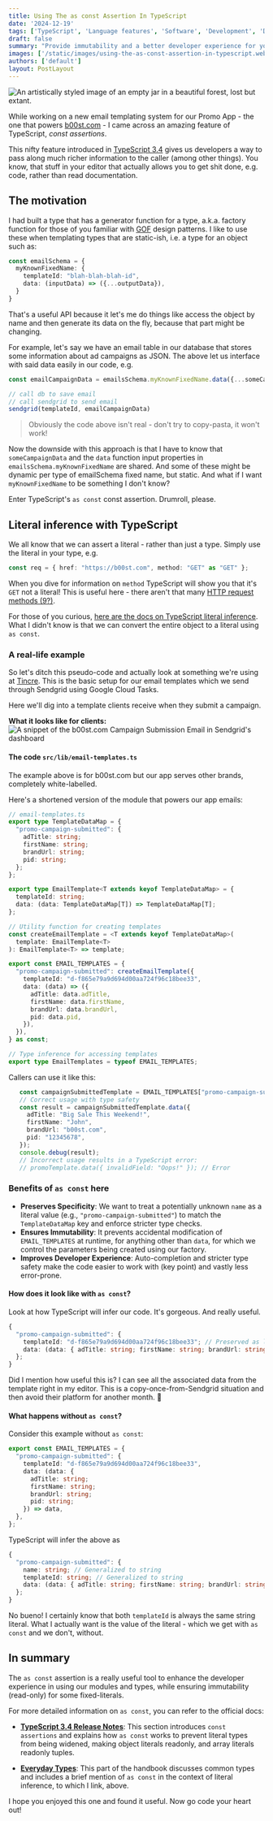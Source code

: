```yaml
---
title: Using The as const Assertion In TypeScript
date: '2024-12-19'
tags: ['TypeScript', 'Language features', 'Software', 'Development', 'Developer tooling']
draft: false
summary: "Provide immutability and a better developer experience for your TypeScript types using the as const assertion. In this article I detail how we do that at tincre.com."
images: ['/static/images/using-the-as-const-assertion-in-typescript.webp']
authors: ['default']
layout: PostLayout
---
```


<Image
  className="rounded-md shadow-md"
  src="/static/images/using-the-as-const-assertion-in-typescript.webp"
  alt="An artistically styled image of an empty jar in a beautiful forest, lost but extant."
  height={928}
  width={1232}
/>

While working on a new email templating system for our Promo App - the one that powers [b00st.com](https://b00st.com) - I came across an amazing feature of TypeScript, _const assertions_. 

This nifty feature introduced in [TypeScript 3.4](https://www.typescriptlang.org/docs/handbook/release-notes/typescript-3-4.html) gives us developers a way to pass along much richer information to the caller \(among other things\). You know, that stuff in your editor that actually allows you to get shit done, e.g. code, rather than read documentation.

## The motivation
I had built a type that has a generator function for a type, a.k.a. factory function for those of you familiar with [GOF](https://en.wikipedia.org/wiki/Design_Patterns) design patterns. I like to use these when templating types that are static-ish, i.e. a type for an object such as:

```ts
const emailSchema = {
  myKnownFixedName: {
    templateId: "blah-blah-blah-id",
    data: (inputData) => ({...outputData}),
  }
}
```
That's a useful API because it let's me do things like access the object by name and then generate its data on the fly, because that part might be changing. 

For example, let's say we have an email table in our database that stores some information about ad campaigns as JSON. The above let us interface with said data easily in our code, e.g. 

```ts
const emailCampaignData = emailsSchema.myKnownFixedName.data({...someCampaignData})

// call db to save email
// call sendgrid to send email
sendgrid(templateId, emailCampaignData)
```
> Obviously the code above isn't real - don't try to copy-pasta, it won't work!

Now the downside with this approach is that I have to know that `someCampaignData` and the `data` function input properties in `emailsSchema.myKnownFixedName` are shared. And some of these might be dynamic per type of emailSchema fixed name, but static. And what if I want `myKnownFixedName` to be something I don't know?

Enter TypeScript's `as const` const assertion. Drumroll, please.
## Literal inference with TypeScript

We all know that we can assert a literal - rather than just a type. Simply use the literal in your type, e.g.

```ts
const req = { href: "https://b00st.com", method: "GET" as "GET" };
```
When you dive for information on `method` TypeScript will show you that it's `GET` not a literal! This is useful here - there aren't that many [HTTP request methods (9?)](https://developer.mozilla.org/en-US/docs/Web/HTTP/Methods). 

For those of you curious, [here are the docs on TypeScript literal inference](https://www.typescriptlang.org/docs/handbook/2/everyday-types.html#literal-inference). What I didn't know is that we can convert the entire object to a literal using `as const`. 

### A real-life example

So let's ditch this pseudo-code and actually look at something we're using at [Tincre](https://tincre.com). This is the basic setup for our email templates which we send through Sendgrid using Google Cloud Tasks. 

Here we'll dig into a template clients receive when they submit a campaign. 

**What it looks like for clients:**
<Image
  className="rounded-md shadow-md"
  src="https://res.cloudinary.com/thinkjrs-dev/image/upload/v1734547003/thinkjrs.dev/Screenshot_from_2024-12-18_13-35-39_dxvyg5_pju3w3.webp"
  alt="A snippet of the b00st.com Campaign Submission Email in Sendgrid's dashboard"
  height={562}
  width={1200}
/>

#### The code `src/lib/email-templates.ts`

The example above is for b00st.com but our app serves other brands, completely white-labelled. 

Here's a shortened version of the module that powers our app emails:
```ts
// email-templates.ts
export type TemplateDataMap = {
  "promo-campaign-submitted": {
    adTitle: string;
    firstName: string;
    brandUrl: string;
    pid: string;
  };
};

export type EmailTemplate<T extends keyof TemplateDataMap> = {
  templateId: string;
  data: (data: TemplateDataMap[T]) => TemplateDataMap[T];
};

// Utility function for creating templates
const createEmailTemplate = <T extends keyof TemplateDataMap>(
  template: EmailTemplate<T>
): EmailTemplate<T> => template;

export const EMAIL_TEMPLATES = {
  "promo-campaign-submitted": createEmailTemplate({
    templateId: "d-f865e79a9d694d00aa724f96c18bee33",
    data: (data) => ({
      adTitle: data.adTitle,
      firstName: data.firstName,
      brandUrl: data.brandUrl,
      pid: data.pid,
    }),
  }),
} as const;

// Type inference for accessing templates
export type EmailTemplates = typeof EMAIL_TEMPLATES;
```
Callers can use it like this:
```ts
   const campaignSubmittedTemplate = EMAIL_TEMPLATES["promo-campaign-submitted"];
   // Correct usage with type safety
   const result = campaignSubmittedTemplate.data({
     adTitle: "Big Sale This Weekend!",
     firstName: "John",
     brandUrl: "b00st.com",
     pid: "12345678",
   });
   console.debug(result);
   // Incorrect usage results in a TypeScript error:
   // promoTemplate.data({ invalidField: "Oops!" }); // Error
```

### Benefits of `as const` here

-   **Preserves Specificity**: We want to treat a potentially unknown `name` as a literal value (e.g., `"promo-campaign-submitted"`) to match the `TemplateDataMap` key and enforce stricter type checks.
-   **Ensures Immutability**: It prevents accidental modification of `EMAIL_TEMPLATES` at runtime, for anything other than `data`, for which we control the parameters being created using our factory.
-   **Improves Developer Experience**: Auto-completion and stricter type safety make the code easier to work with (key point) and vastly less error-prone.
#### How does it look like with `as const`? 
Look at how TypeScript will infer our code. It's gorgeous. And really useful.
```ts
{
  "promo-campaign-submitted": {
    templateId: "d-f865e79a9d694d00aa724f96c18bee33"; // Preserved as literal type
    data: (data: { adTitle: string; firstName: string; brandUrl: string; pid: string }) => { ... };
  };
}
```

Did I mention how useful this is? I can see all the associated data from the template right in my editor. This is a copy-once-from-Sendgrid situation and then avoid their platform for another month. 🎉

#### What happens without `as const`?

Consider this example without `as const`:

```ts
export const EMAIL_TEMPLATES = {
  "promo-campaign-submitted": {
    templateId: "d-f865e79a9d694d00aa724f96c18bee33",
    data: (data: {
      adTitle: string;
      firstName: string;
      brandUrl: string;
      pid: string;
    }) => data,
  },
};
```

TypeScript will infer the above as

```ts
{
  "promo-campaign-submitted": {
    name: string; // Generalized to string
    templateId: string; // Generalized to string
    data: (data: { adTitle: string; firstName: string; brandUrl: string; pid: string }) => { ... };
  };
}
```

No bueno! I certainly know that both `templateId` is always the same string literal. What I actually want is the value of the literal - which we get with `as const` and we don't, without.

## In summary

The `as const` assertion is a really useful tool to enhance the developer experience in using our modules and types, while ensuring immutability (read-only) for some fixed-literals.

For more detailed information on `as const`, you can refer to the official docs:

-   [**TypeScript 3.4 Release Notes**](https://www.typescriptlang.org/docs/handbook/release-notes/typescript-3-4.html): This section introduces `const assertions` and explains how `as const` works to prevent literal types from being widened, making object literals readonly, and array literals readonly tuples.
       
-   [**Everyday Types**](https://www.typescriptlang.org/docs/handbook/2/everyday-types.html): This part of the handbook discusses common types and includes a brief mention of `as const` in the context of literal inference, to which I link, above.

I hope you enjoyed this one and found it useful. Now go code your heart out! 

<BlogNewsletterForm />
